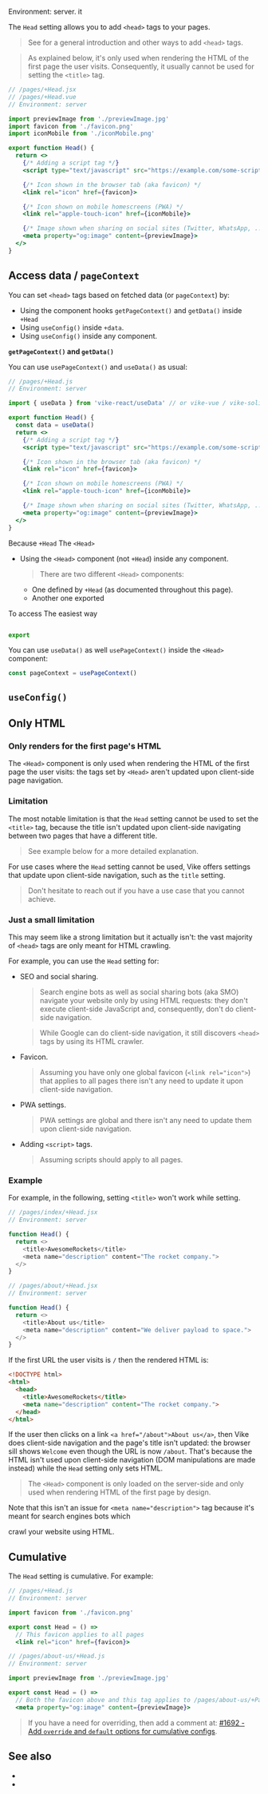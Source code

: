 

Environment: server.
<ImplementedBy noCustomGuide>it</ImplementedBy>

The `Head` setting allows you to add `<head>` tags to your pages.

> See <Link href="/head" /> for a general introduction and other ways to add `<head>` tags.

> As explained <Link href="#only-html">below</Link>, it's only used when rendering the HTML of the first page the user visits. Consequently, it usually cannot be used for setting the `<title>` tag.

```jsx
// /pages/+Head.jsx
// /pages/+Head.vue
// Environment: server

import previewImage from './previewImage.jpg'
import favicon from './favicon.png'
import iconMobile from './iconMobile.png'

export function Head() {
  return <>
    {/* Adding a script tag */}
    <script type="text/javascript" src="https://example.com/some-script.js"></script>

    {/* Icon shown in the browser tab (aka favicon) */
    <link rel="icon" href={favicon}>

    {/* Icon shown on mobile homescreens (PWA) */
    <link rel="apple-touch-icon" href={iconMobile}>

    {/* Image shown when sharing on social sites (Twitter, WhatsApp, ...) */}
    <meta property="og:image" content={previewImage}>
  </>
}
```

## Access data / `pageContext`

You can set `<head>` tags based on fetched data (or <Link href="/pageContext">`pageContext`</Link>) by:

- Using the component hooks `getPageContext()` and `getData()` inside `+Head`
- Using <Link href="/useConfig">`useConfig()`</Link> inside <Link href="/data">`+data`</Link>.
- Using `useConfig()` inside any component.

**`getPageContext()` and `getData()`**

You can use <Link href="/usePageContext">`usePageContext()`</Link> and <Link href="/useData">`useData()`</Link> as usual:

```jsx
// /pages/+Head.js
// Environment: server

import { useData } from 'vike-react/useData' // or vike-vue / vike-solid

export function Head() {
  const data = useData()
  return <>
    {/* Adding a script tag */}
    <script type="text/javascript" src="https://example.com/some-script.js"></script>

    {/* Icon shown in the browser tab (aka favicon) */
    <link rel="icon" href={favicon}>

    {/* Icon shown on mobile homescreens (PWA) */
    <link rel="apple-touch-icon" href={iconMobile}>

    {/* Image shown when sharing on social sites (Twitter, WhatsApp, ...) */}
    <meta property="og:image" content={previewImage}>
  </>
}
```

Because `+Head` The `<Head>` 


- Using the `<Head>` component (not `+Head`) inside any component.
  > There are two different `<Head>` components:
    - One defined by `+Head` (as documented throughout this page).
    - Another one exported 

To access
The easiest way

```js

export 

```

You can use `useData()` as well `usePageContext()` inside the `<Head>` component:

```js
const pageContext = usePageContext()
```

## `useConfig()`

## Only HTML

### Only renders for the first page's HTML

The `<Head>` component is only used when rendering the HTML of the first page the user visits: the tags set by `<Head>` aren't updated upon <Link href="/client-routing">client-side page navigation</Link>.

### Limitation

The most notable limitation is that the `Head` setting cannot be used to set the `<title>` tag, because the title isn't updated upon client-side navigating between two pages that have a different title.

> See <Link href="#example">example below</Link> for a more detailed explanation.

For use cases where the `Head` setting cannot be used, Vike offers settings that update upon client-side navigation, such as the <Link href="/title">`title` setting</Link>.

> Don't hesitate to reach out if you have a use case that you cannot achieve.


### Just a small limitation

This may seem like a strong limitation but it actually isn't: the vast majority of `<head>` tags are only meant for HTML crawling.

For example, you can use the `Head` setting for:

- SEO and social sharing.
  > Search engine bots as well as social sharing bots (aka SMO) navigate your website only by using HTML requests: they don't execute client-side JavaScript and, consequently, don't do client-side navigation.

  > While Google can do client-side navigation, it still discovers `<head>` tags by using its HTML crawler.
- Favicon.
  > Assuming you have only one global favicon (`<link rel="icon">`) that applies to all pages there isn't any need to update it upon client-side navigation.
- PWA settings.
  > PWA settings are global and there isn't any need to update them upon client-side navigation.
- Adding `<script>` tags.
  > Assuming scripts should apply to all pages.

### Example

For example, in the following, setting `<title>` won't work while setting.

```js
// /pages/index/+Head.jsx
// Environment: server

function Head() {
  return <>
    <title>AwesomeRockets</title>
    <meta name="description" content="The rocket company.">
  </>
}
```
```js
// /pages/about/+Head.jsx
// Environment: server

function Head() {
  return <>
    <title>About us</title>
    <meta name="description" content="We deliver payload to space.">
  </>
}
```

If the first URL the user visits is `/` then the rendered HTML is:

```html
<!DOCTYPE html>
<html>
  <head>
    <title>AwesomeRockets</title>
    <meta name="description" content="The rocket company.">
  </head>
</html>
```

If the user then clicks on a link `<a href="/about">About us</a>`, then Vike does client-side navigation and the page's title isn't updated: the browser sill shows `Welcome` even though the URL is now `/about`. That's because the <Link href="/client-routing">HTML isn't used upon client-side navigation (DOM manipulations are made instead)</Link> while the `Head` setting only sets HTML.

> The `<Head>` component is only loaded on the server-side and only used when rendering HTML of the first page by design.

Note that this isn't an issue for `<meta name="description">` tag because it's meant for search engines bots which
<Link href="#:~:text=Search%20engine%20bots%20as%20well%20as%20social%20sharing%20bots%20(aka%20SMO)%20navigate%20your%20website%20only%20by%20using%20HTML%20requests">crawl your website using HTML</Link>.


## Cumulative

The `Head` setting is cumulative. For example:

```jsx
// /pages/+Head.js
// Environment: server

import favicon from './favicon.png'

export const Head = () =>
  // This favicon applies to all pages
  <link rel="icon" href={favicon}>
```

```jsx
// /pages/about-us/+Head.js
// Environment: server

import previewImage from './previewImage.jpg'

export const Head = () =>
  // Both the favicon above and this tag applies to /pages/about-us/+Page.js
  <meta property="og:image" content={previewImage}>
```

> If you have a need for overriding, then add a comment at: [#1692 - Add `override` and `default` options for cumulative configs](https://github.com/vikejs/vike/issues/1692).


## See also

- <Link href="/title" />
- <Link href="/head" />
